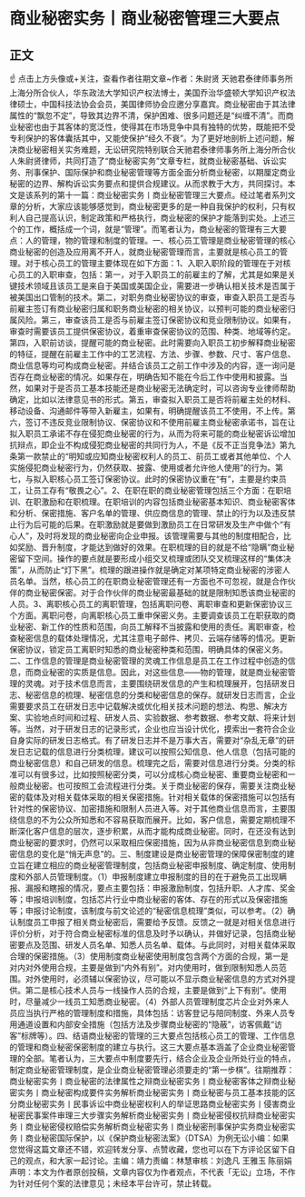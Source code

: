 # 商业秘密实务丨商业秘密管理三大要点
## 正文
☝ 点击上方头像或+关注，查看作者往期文章~作者：朱尉贤 天驰君泰律师事务所上海分所合伙人，华东政法大学知识产权法博士，美国乔治华盛顿大学知识产权法律硕士，中国科技法协会会员，美国律师协会应邀分享嘉宾。商业秘密由于其法律属性的“飘忽不定”，导致其边界不清，保护困难、很多问题还是“纠缠不清”。而商业秘密也由于其客体的宽泛性，使得其在市场竞争中具有独特的优势，既能把不受专利保护的客体囊括其中，又能使保护“经久不衰”。为了更好地剖析上述问题，解决商业秘密相关实务难题，无讼研究院特别联合天驰君泰律师事务所上海分所合伙人朱尉贤律师，共同打造了“商业秘密实务”文章专栏，就商业秘密基础、诉讼实务、刑事保护、国际保护和商业秘密管理等方面全面分析商业秘密，以期厘定商业秘密的边界、解构诉讼实务要点和提供合规建议。从而求教于大方，共同探讨。本文是该系列的第十一篇：商业秘密实务丨商业秘密管理三大要点。经过笔者系列文章的分析，大家应该能够感觉到，商业秘密更多的是一种自我保护的权利，只有权利人自己提高认识，制定政策和严格执行，商业秘密的保护才能落到实处。上述三个的工作，概括成一个词，就是“管理”。而笔者认为，商业秘密的管理有三大要点：人的管理，物的管理和制度的管理。一、核心员工管理是商业秘密管理的核心商业秘密的创造及应用离不开人，就商业秘密管理而言，主要就是核心员工的管理。对于核心员工的管理主要体现在如下方面：1、入职入职阶段的管理在于对核心员工的入职审查，包括：第一，对于入职员工的前雇主的了解，尤其是如果是关键技术领域且该员工是来自于美国或美国企业，需要进一步确认相关技术是否属于被美国出口管制的技术。第二，对职务商业秘密协议的审查，审查入职员工是否与前雇主签订有商业秘密归属和职务商业秘密的相关协议，以预判可能的商业秘密归属风险。第三，审查该员工是否与前雇主签订保密协议和竞业限制协议。如果有，审查时需要该员工提供保密协议，着重审查保密协议的范围、种类、地域等约定。第四，入职前访谈，提醒可能的商业秘密。此时需要向入职员工初步解释商业秘密的特征，提醒在前雇主工作中的工艺流程、方法、步骤、参数、尺寸、客户信息、商业信息等均可构成商业秘密。并结合该员工之前工作中涉及的内容，逐一询问是否存在商业秘密的情况。如果存在，明确告知不能在今后工作中使用和披露。当然，如果对于是否员工基本技能还是商业秘密无法确定时，可以咨询专业律师帮助确定，比如以法律意见书的形式。第五，审查拟入职员工是否将前雇主处的材料、移动设备、沟通邮件等带入新雇主，如果有，明确提醒该员工不使用，不上传。第六，签订不违反竞业限制协议、保密协议和不使用前雇主商业秘密承诺书，旨在让拟入职员工承诺不存在侵犯商业秘密的行为，从而为将来可能的商业秘密诉讼增加抗辩点，即企业不构成侵犯商业秘密的共同行为人，不是《反不正当竞争法》第九条第一款禁止的“明知或应知商业秘密权利人的员工、前员工或者其他单位、个人实施侵犯商业秘密行为，仍然获取、披露、使用或者允许他人使用”的行为。第七，与拟入职核心员工签订保密协议。此时的保密协议重在“有”，主要是约束员工，让员工存有“敬畏之心”。2、在职在职的商业秘密管理包括三个方面：在职培训、在职激励和在职梳理。在职培训的内容包括商业秘密基本知识、商业秘密客体和分析、保密措施、客户名单的管理、供应商信息的管理、禁止的行为以及违反禁止行为后可能的后果。在职激励就是要做到激励员工在日常研发及生产中做个“有心人”，及时将发现的商业秘密向企业申报。该管理需要与其他的制度相配合，比如奖励、晋升制度，才能达到做好的效果。在职梳理的目的就是不给“隐瞒”商业秘密留下空间。操作的要点就是要形成小组交叉梳理或团队交叉梳理这样的“集体决策”，从而防止“灯下黑”。梳理的跟进操作就是确定对某项特定商业秘密的涉密人员名单。当然，核心员工的在职商业秘密管理还有一方面也不可忽视，就是合作伙伴的商业秘密保密。对于合作伙伴的商业秘密最基础的就是限制知悉该商业秘密的人员。3、离职核心员工的离职管理，包括离职问卷、离职审查和更新保密协议三个方面。离职问卷，向离职核心员工重申保密义务。主要调查该员工在职获取的商业秘密、新工作的性质和范围，向员工解释不当披露和使用的责任。离职审查，检查秘密信息的载体处理情况，尤其注意电子邮件、拷贝、云端存储等的情况。更新保密协议，锁定员工离职时知悉的商业秘密种类和范围，明确具体的保密义务。二、工作信息的管理是商业秘密管理的灵魂工作信息是员工在工作过程中创造的信息，而商业秘密的实质是信息。因此，对这些信息——物的管理，就是商业秘密管理的灵魂。对于技术信息而言，主要围绕研发信息的产生和梳理展开，包括研发日志、秘密信息的梳理、秘密信息的分类和秘密信息的保存。就研发日志而言，企业需要要求员工在研发日志中记载解决或优化相关技术问题的想法、构思、解决方案、实验地点时间和过程、研发人员、实验数据、参考数据、参考文献、将来计划等。当然，对于研发日志的记录形式，企业也应当设计优化，摸索出一套符合企业自身实际的研发日志格式。有了研发日志并不是万事大吉，需要对“杂乱无章”的研发日志记载的信息进行分类梳理，建议可以按照公知信息、他人信息（包括可能的商业秘密信息）和自己研发的信息。梳理完之后，需要对信息进行分类。分类的标准可以有很多过，比如按照秘密分类，可以分成核心商业秘密、重要商业秘密和一般商业秘密。也可按照工会流程进行分类。关于商业秘密的保存，需要关注商业秘密的载体及对相关载体采取的相关保密措施。针对相关载体的保密措施可以包括有针对性的保密协议、加密措施和限制人员进入等。对于其他商业信息而言，主要围绕信息的不为公众所知悉和不容易获取而展开。比如，客户信息，需要定期梳理不断深化客户信息的层次，逐步积累，从而才能构成商业秘密。同时，在还没有达到商业秘密的要求时，仍然可以采取相应保密措施，因为从非商业秘密信息到商业秘密信息的变化是“悄无声息”的。三、制度建设是商业秘密管理的保障保密制度的建立旨在建立相应的商业秘密管理制度，包括商业秘密申报制度、确定制度、使用制度和外部人员管理制度。（1）申报制度建立申报制度的目的在于避免员工出现瞒报、漏报和瞎报的情况，要点主要包括：申报激励制度，包括升职、人才库、奖金等；申报培训制度，包括芯片行业中商业秘密的客体、存在的形式以及保密措施等；申报讨论制度，该制度与前文论述的“秘密信息梳理”类似，可以参考。（2）确认制度员工申报了相关商业秘密后，需要给予反馈。反馈之一就是对相关信息进行评价分析，对于符合商业秘密标准的信息及时予以确认，并做好记录，包括商业秘密要点及范围、研发人员名单、知悉人员名单、载体。与此同时，对相关载体采取合理的保密措施。（3）使用制度商业秘密使用制度包含两个方面的合规，第一是对内对外使用合规，主要是做到“内外有别”。对内使用时，做到限制知悉人员范围。对外使用时，必须辅以保密协议，尽可能以不显示商业秘密信息的方式对外提供。第二是核心技术人员与一线操作人员的合规，主要是做到“上下有别”。使用时，尽量减少一线员工知悉商业秘密。（4）外部人员管理制度芯片企业对外来人员应当执行严格的管理制度和措施，具体包括：访客登记与陪同制度、外来人员专用通道设置和内部安全措施（包括方法及步骤商业秘密的“隐蔽”，访客佩戴“访客”标牌等）。四、结语商业秘密的管理的三大要点包括核心员工的管理、工作信息的管理和商业秘密保密制度的建立与执行。这三大要点基本涵盖了企业商业秘密管理的全部。笔者认为，三大要点中制度要先行，结合企业及企业所处行业的特点，制定商业秘密管理制度，是企业商业秘密管理必须要走的“第一步棋”。往期推荐：商业秘密实务丨商业秘密的法律属性之辩商业秘密实务丨商业秘密客体之辩商业秘密实务丨商业秘密构成要件实务解析商业秘密实务丨商业秘密与员工基本技能的区分商业秘密实务丨民事诉讼中商业秘密权利人的举证思路商业秘密实务丨侵害商业秘密民事案件审理三大步骤实务解析商业秘密实务丨商业秘密侵权抗辩商业秘密实务丨商业秘密侵权赔偿实务解析商业秘密实务丨商业秘密刑事保护实务商业秘密实务丨商业秘密国际保护，以《保护商业秘密法案》（DTSA）为例无讼小编：如果您觉得这篇文章还不错，欢迎转发分享、点赞收藏，您也可以在下方评论区留下自己的观点，和大家一起讨论。主编：靖力责编：林慧审核：刘逸凡 王雅玉 陈丽娟 声明：本文为作者原创投稿，文章内容仅为作者观点，不代表「无讼」立场，不作为针对任何个案的法律意见；未经本平台许可，禁止转载。